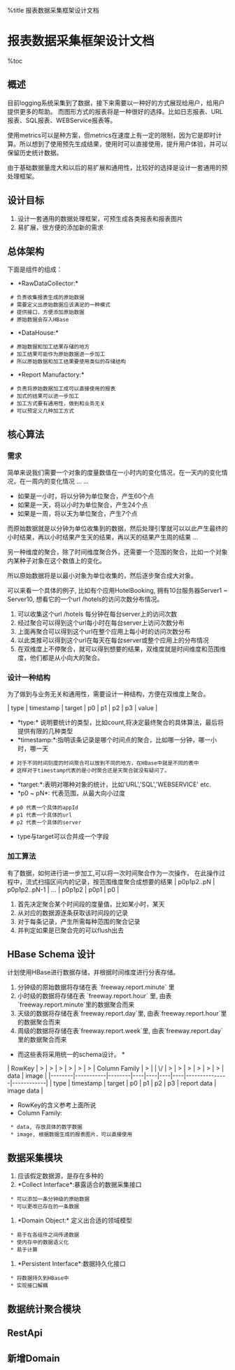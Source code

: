 %title 报表数据采集框架设计文档 

=报表数据采集框架设计文档 =

%toc

==概述 ==

目前logging系统采集到了数据，接下来需要以一种好的方式展现给用户，给用户提供更多的帮助。
而图形方式的报表将是一种很好的选择。比如日志报表、URL报表、SQL报表、WEBService报表等。

使用metrics可以是种方案，但metrics在速度上有一定的限制，因为它是即时计算。所以想到了使用预先生成结果，使用时可以直接使用，提升用户体验，并可以保留历史统计数据。

由于基础数据量庞大和以后的易扩展和通用性，比较好的选择是设计一套通用的预处理框架。

==设计目标 ==
# 设计一套通用的数据处理框架，可预生成各类报表和报表图片
# 易扩展，很方便的添加新的需求

==总体架构 ==
下面是组件的组成：

{{data-processing.png}}

* *RawDataCollector:* 
  # 负责收集报表生成的原始数据
  # 需要定义出原始数据应该满足的一种模式
  # 提供接口，方便添加原始数据
  # 原始数据会存入HBase
* *DataHouse:*
  # 原始数据和加工结果存储的地方
  # 加工结果可能作为原始数据进一步加工
  # 所以原始数据和加工结果要使用类似的存储结构
* *Report Manufactory:*
  # 负责将原始数据加工成可以直接使用的报表
  # 加式的结果可以进一步加工
  # 加工方式要有通用性，做到和业务无关
  # 可以预定义几种加工方式

==核心算法 ==
===需求 ===
简单来说我们需要一个对象的度量数值在一小时内的变化情况，在一天内的变化情况，在一周内的变化情况 ... ...

* 如果是一小时，将以分钟为单位聚合，产生60个点
* 如果是一天，将以小时为单位聚合，产生24个点
* 如果是一周，将以天为单位聚合，产生7个点

而原始数据就是以分钟为单位收集到的数据，然后处理引擎就可以以此产生最终的小时结果，再以小时结果产生天的结果，再以天的结果产生周的结果 ...

另一种维度的聚合，除了时间维度聚合外，还需要一个范围的聚合，比如一个对象内某种子对象在这个数值上的变化。

所以原始数据将是以最小对象为单位收集的，然后逐步聚合成大对象。

可以来看一个具体的例子, 比如有个应用HotelBooking, 拥有10台服务器Server1 ~ Server10, 想看它的一个url /hotels的访问次数分布情况。
# 可以收集这个url /hotels 每分钟在每台server上的访问次数
# 经过聚合可以得到这个url每小时在每台server上访问次数分布
# 上面再聚合可以得到这个url在整个应用上每小时的访问次数分布
# 以此类推可以得到这个url在每天在每台server或整个应用上的分布情况
# 在双维度上不停聚合，就可以得到想要的结果，双维度就是时间维度和范围维度，他们都是从小向大的聚合。

===设计一种结构 ===
为了做到与业务无关和通用性，需要设计一种结构，方便在双维度上聚合。

| type | timestamp | target | p0 | p1 | p2 | p3 | value |

* *type:* 说明要统计的类型，比如count,将决定最终聚合的具体算法，最后将提供有限的几种类型
* *timestamp:*:指明该条记录是哪个时间点的聚合，比如哪一分钟，哪一小时，哪一天
  # 对于不同时间刻度的时间聚合可以放到不同的地方，在HBase中就是不同的表中
  # 这样对于timestamp代表的是小时聚合还是天聚合就没有疑问了。
* *target:*:表明对哪种对象的统计，比如'URL','SQL','WEBSERVICE' etc.
* *p0 ~ pN*: 代表范围，从最大向小过度
  # p0 代表一个具体的appId
  # p1 代表一个具体的url
  # p2 代表一个具体的server
* type与target可以合并成一个字段

===加工算法 ===
有了数据，如何进行进一步加工,可以将一次时间聚合作为一次操作，
在此操作过程中，流式扫描区间内的记录，按范围维度聚合成想要的结果
| p0p1p2..pN | p0p1p2..pN-1 | ... | p0p1p2 | p0p1 | p0 |

{{report-aa.png}}

# 首先决定聚合某个时间段的度量值，比如某小时，某天
# 从对应的数据源逐条获取该时间段的记录
# 对于每条记录，产生所需每种范围的聚合记录
# 并判定如果是已聚合完的可以flush出去

==HBase Schema 设计 ==
计划使用HBase进行数据存储，并根据时间维度进行分表存储。

{{report-hbase.png}}

# 分钟级的原始数据将存储在表 `freeway.report.minute` 里
# 小时级的数据将存储在表 `freeway.report.hour` 里, 由表 `freeway.report.minute`里的数据聚合而来
# 天级的数据将存储在表`freeway.report.day`里, 由表`freeway.report.hour`里的数据聚合而来
# 周级的数据将存储在表`freeway.report.week`里, 由表`freeway.report.day`里的数据聚合而来

*而这些表将采用统一的schema设计。 *
| RowKey | >         | >      | >  | >  | >  | >  | Column Family | >          |
| \/     | >         | >      | >  | >  | >  | >  | data          | image      |
|--------|-----------|--------|----|----|----|----|---------------|------------|
| type   | timestamp | target | p0 | p1 | p2 | p3 | report data   | image data |

* RowKey的含义参考上面所说
* Column Family:
  * data, 存放具体的数字数据
  * image, 根据数据生成的报表图片，可以直接使用

==数据采集模块 ==
{{report-data-collector.png}}

# 应该假定数据源，是存在多种的
# *Collect Interface*:暴露适合的数据采集接口
  * 可以添加一条分钟级的原始数据
  * 可以更改已存在的一条数据
# *Domain Object:* 定义出合适的领域模型
  * 易于在各组件之间传递数据
  * 使内存中的数据语义化
  * 易于计算
# *Persistent Interface*:数据持久化接口
  * 将数据持久到HBase中
  * 实现接口解耦

==数据统计聚合模块 ==
{{report-data-manufactory.png}}

==RestApi ==
{{report-api.png}}

==新增Domain ==
